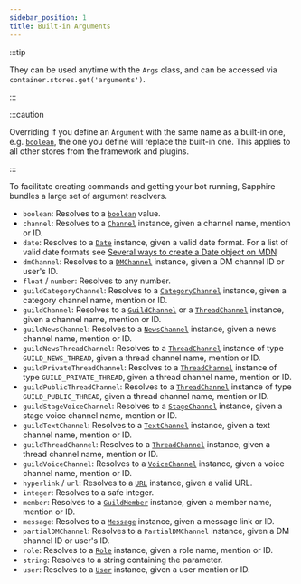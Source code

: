 ```yaml
---
sidebar_position: 1
title: Built-in Arguments
---
```


:::tip

They can be used anytime with the `Args` class, and can be accessed via `container.stores.get('arguments')`.

:::

:::caution

Overriding If you define an `Argument` with the same name as a built-in one, e.g. [`boolean`][boolean], the one you
define will replace the built-in one. This applies to all other stores from the framework and plugins.

:::

To facilitate creating commands and getting your bot running, Sapphire bundles a large set of argument resolvers.

- `boolean`: Resolves to a [`boolean`][boolean] value.
- `channel`: Resolves to a [`Channel`][channel] instance, given a channel name, mention or ID.
- `date`: Resolves to a [`Date`][date] instance, given a valid date format. For a list of valid date formats see
  [Several ways to create a Date object on MDN][mdn-date]
- `dmChannel`: Resolves to a [`DMChannel`][dmchannel] instance, given a DM channel ID or user's ID.
- `float` / `number`: Resolves to any number.
- `guildCategoryChannel`: Resolves to a [`CategoryChannel`][categorychannel] instance, given a category channel name,
  mention or ID.
- `guildChannel`: Resolves to a [`GuildChannel`][guildchannel] or a [`ThreadChannel`][threadchannel] instance, given a
  channel name, mention or ID.
- `guildNewsChannel`: Resolves to a [`NewsChannel`][newschannel] instance, given a news channel name, mention or ID.
- `guildNewsThreadChannel`: Resolves to a [`ThreadChannel`][threadchannel] instance of type `GUILD_NEWS_THREAD`, given a
  thread channel name, mention or ID.
- `guildPrivateThreadChannel`: Resolves to a [`ThreadChannel`][threadchannel] instance of type `GUILD_PRIVATE_THREAD`,
  given a thread channel name, mention or ID.
- `guildPublicThreadChannel`: Resolves to a [`ThreadChannel`][threadchannel] instance of type `GUILD_PUBLIC_THREAD`,
  given a thread channel name, mention or ID.
- `guildStageVoiceChannel`: Resolves to a [`StageChannel`][stagechannel] instance, given a stage voice channel name,
  mention or ID.
- `guildTextChannel`: Resolves to a [`TextChannel`][textchannel] instance, given a text channel name, mention or ID.
- `guildThreadChannel`: Resolves to a [`ThreadChannel`][threadchannel] instance, given a thread channel name, mention or
  ID.
- `guildVoiceChannel`: Resolves to a [`VoiceChannel`][voicechannel] instance, given a voice channel name, mention or ID.
- `hyperlink` / `url`: Resolves to a [`URL`][url] instance, given a valid URL.
- `integer`: Resolves to a safe integer.
- `member`: Resolves to a [`GuildMember`][guildmember] instance, given a member name, mention or ID.
- `message`: Resolves to a [`Message`][message] instance, given a message link or ID.
- `partialDMChannel`: Resolves to a `PartialDMChannel` instance, given a DM channel ID or user's ID.
- `role`: Resolves to a [`Role`][role] instance, given a role name, mention or ID.
- `string`: Resolves to a string containing the parameter.
- `user`: Resolves to a [`User`][user] instance, given a user mention or ID.

[boolean]: https://developer.mozilla.org/en-US/docs/Web/JavaScript/Reference/Global_Objects/Boolean
[categorychannel]: https://discord.js.org/#/docs/main/stable/class/CategoryChannel
[channel]: https://discord.js.org/#/docs/main/stable/class/Channel
[date]: https://developer.mozilla.org/en-US/docs/Web/JavaScript/Reference/Global_Objects/Date
[dmchannel]: https://discord.js.org/#/docs/main/stable/class/DMChannel
[guildchannel]: https://discord.js.org/#/docs/main/stable/class/GuildChannel
[guildmember]: https://discord.js.org/#/docs/main/stable/class/GuildMember
[message]: https://discord.js.org/#/docs/main/stable/class/Message
[newschannel]: https://discord.js.org/#/docs/main/stable/class/NewsChannel
[role]: https://discord.js.org/#/docs/main/stable/class/Role
[stagechannel]: https://discord.js.org/#/docs/main/stable/class/StageChannel
[textchannel]: https://discord.js.org/#/docs/main/stable/class/TextChannel
[threadchannel]: https://discord.js.org/#/docs/main/stable/class/ThreadChannel
[url]: https://nodejs.org/api/url.html
[user]: https://discord.js.org/#/docs/main/stable/class/User
[voicechannel]: https://discord.js.org/#/docs/main/stable/class/VoiceChannel
[mdn-date]:
  https://developer.mozilla.org/en-US/docs/Web/JavaScript/Reference/Global_Objects/Date#several_ways_to_create_a_date_object

